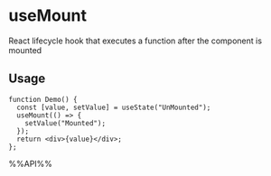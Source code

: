 # useMount

React lifecycle hook that executes a function after the component is mounted


## Usage

```tsx live
function Demo() {
  const [value, setValue] = useState("UnMounted");
  useMount(() => {
    setValue("Mounted");
  });
  return <div>{value}</div>;
};

```

%%API%%
